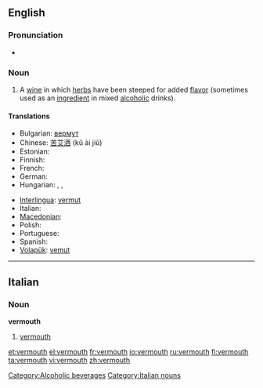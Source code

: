 {{wikipedia}}
==English==

===Pronunciation===
* {{rhymes|uːθ}}

===Noun===
{{en-noun}}

# A [[wine]] in which [[herb]]s have been steeped for added [[flavor]] (sometimes used as an [[ingredient]] in mixed [[alcoholic]] drinks).

====Translations====
{{trans-top|wine infused with herbs}}
* Bulgarian: [[вермут]] {{m}}
* Chinese: [[苦艾酒]] (kǔ ài jiǔ)
* Estonian: {{t-|et|vermut}}
* Finnish: {{t-|fi|vermutti}}
* French: {{t+|fr|vermouth|m}}
* German: {{t+|de|Wermut|m}}
* Hungarian: {{t-|hu|vermut}}, {{t-|hu|ürmös}}, {{t-|hu|ürmösbor}}
{{trans-mid}}
* [[Interlingua]]: [[vermut]]
* Italian: {{t-|it|vermut|m}}
* [[Macedonian]]: {{t|mk|вермут|m|tr=vérmut|sc=Cyrl}}
* Polish: {{t|pl|wermut|m}}
* Portuguese: {{t|pt|vermute|m}}
* Spanish: {{t-|es|vermú|m}}
* [[Volapük]]: [[vemut]]
{{trans-bottom}}

[[Category:Alcoholic beverages]]
----
==Italian==

===Noun===
'''vermouth'''

# [[#English|vermouth]]

[[Category:Italian nouns]]

[[et:vermouth]]
[[el:vermouth]]
[[fr:vermouth]]
[[io:vermouth]]
[[ru:vermouth]]
[[fi:vermouth]]
[[ta:vermouth]]
[[vi:vermouth]]
[[zh:vermouth]]